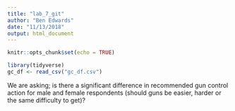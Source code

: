 ```yaml
---
title: "lab_7_git"
author: "Ben Edwards"
date: "11/13/2018"
output: html_document
---
```


```r
knitr::opts_chunk$set(echo = TRUE)
```

```r
library(tidyverse)
gc_df <- read_csv("gc_df.csv")

```
We are asking; is there a significant difference in recommended gun control action for male and female respondents (should guns be easier, harder or the same difficulty to get)?




